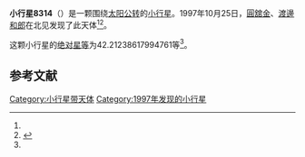 {{Infobox planet
| bgcolour = #FFFFC0
| name = 8314 Tsuji
| symbol = 
| image = 
| caption = 
| discovery = yes
| discovery_ref = 
| discoverer = [[圓舘金|圓舘金]]、[[渡邊和郎|渡邊和郎]]
| discovery_site = [[北见|北见]] 
| discovered = 1997年10月25日
| designations = yes
| mp_name = 
| named_after = 
| alt_names = 1997 US8/ 1988 BB2
| mp_category = [[主带小行星|主带小行星]]
| orbit_ref = <ref name="a">[http://ssd.jpl.nasa.gov/sbdb.cgi?sstr=8314 8314 Tsuji] {{Wayback|url=http://ssd.jpl.nasa.gov/sbdb.cgi?sstr=8314 |date=20201127142812 }}，小行星數據庫瀏覽器（JPL Small-Body Database Browser）－[[美国国家航空航天局|美国国家航空航天局]]喷气推进实验室</ref>
| epoch = 2456400.5 (2013年4月18日更新)
| aphelion = {{convert|3.581780491419076|AU|km|3|abbr=on|lk=out}}
| perihelion = {{convert|2.781011114710025|AU|km|3|abbr=on}}
| semimajor = {{convert|3.181395803064551|AU|km|3|abbr=on}}
| eccentricity = 0.125851894
| period = 2072.645284 [[日|日]]<br />5.67[[儒略年|儒略年]]
| avg_speed = 
| inclination = 1.480451439806183
| asc_node = 165.4018314950592
| mean_anomaly = 
| arg_peri = 42.21238617994761
| satellites = 
| physical_characteristics = yes
| dimensions = 
| mass = 
| density = 
| surface_grav = 
| escape_velocity = 
| sidereal_day = 
| axial_tilt = 
| pole_ecliptic_lat = 
| pole_ecliptic_lon = 
| albedo = 
| temperatures= 
| temp_name1 = 
| mean_temp_1 = 
| max_temp_1 = 
| temp_name2 = 
| max_temp_2 = 
| spectral_type = 
| abs_magnitude = 42.21238617994761
}}

'''小行星8314'''（{{lang-en|8314 Tsuji}}）是一颗围绕[[太阳|太阳]][[公转|公转]]的[[小行星|小行星]]。1997年10月25日，[[圓舘金|圓舘金]]、[[渡邊和郎|渡邊和郎]]在北见发现了此天体<ref name="a" /><ref>{{cite news|title=小行星列表|url=http://cfa-www.harvard.edu/iau/lists/NumberedMPs.txt|accessdate=2013-07-08|newspaper=哈佛大学|archive-date=2008-05-17|archive-url=https://web.archive.org/web/20080517010638/http://cfa-www.harvard.edu/iau/lists/NumberedMPs.txt|dead-url=no}}</ref>。

这颗小行星的[[绝对星等|绝对星等]]为42.21238617994761等<ref name="a" />。

==参考文献==
{{reflist}}
{{Minor Planet Number|[[小行星8313|小行星8313]]|[[小行星8315|小行星8315]]}}

{{小天体}}

[[Category:小行星带天体|Category:小行星带天体]]
[[Category:1997年发现的小行星|Category:1997年发现的小行星]]

{{asteroid-stub}}